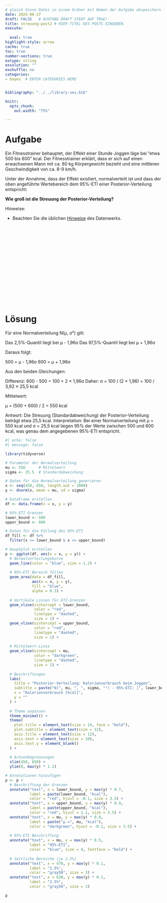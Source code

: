```yaml
---
# gleich diese Datei in einem Ordner mit Namen der Aufgabe abspeichern!
date: 2025-06-27
draft: FALSE   # ACHTUNG DRAFT STEHT AUF TRUE!
title: streuung-post2 # HIER TITEL DES POSTS EINGEBEN.
execute: 
  
  eval: true 
highlight-style: arrow 
cache: true
toc: true
number-sections: true
extype: string
exsolution: ""
exshuffle: no
categories:
- bayes  # ENTER CATEGORIES HERE


bibliography: "../../library-ses.bib"

knitr:
  opts_chunk:
    out.width: "75%"

---
```






# Aufgabe 

Ein Fitnesstrainer behauptet, der Effekt einer Stunde Joggen läge bei "etwa 500 bis 600" kcal. 
Der Fitnesstrainer erklärt, dass er sich auf einen erwachsenen Mann mit ca. 80 kg Körpergewicht bezieht und eine mittleren Geschwindigkeit von ca. 8-9 km/h.

Unter der Annahme, dass der Effekt existiert, normalverteilt ist
und dass der oben angeführte Wertebereich dem 95%-ETI
einer Posterior-Verteilung entspricht: 

**Wie groß ist die Streuung der Posterior-Verteilung?**


Hinweise:


- Beachten Sie die üblichen [Hinweise](https://datenwerk.netlify.app/hinweise) des Datenwerks.


</br>
</br>
</br>

</br>
</br>
</br>

</br>
</br>
</br>

</br>
</br>
</br>











# Lösung 

Für eine Normalverteilung N(μ, σ²) gilt:

Das 2,5%-Quantil liegt bei μ - 1,96σ
Das 97,5%-Quantil liegt bei μ + 1,96σ

Daraus folgt:

500 = μ - 1,96σ
600 = μ + 1,96σ

Aus den beiden Gleichungen:

Differenz: 600 - 500 = 100 = 2 × 1,96σ
Daher: σ = 100 / (2 × 1,96) = 100 / 3,92 ≈ 25,5 kcal

Mittelwert:

μ = (500 + 600) / 2 = 550 kcal

Antwort:
Die Streuung (Standardabweichung) der Posterior-Verteilung beträgt etwa 25,5 kcal.
Interpretation:
Bei einer Normalverteilung mit μ = 550 kcal und σ = 25,5 kcal liegen 95% der Werte zwischen 500 und 600 kcal, 
was genau dem angegebenen 95%-ETI entspricht.

```r
#| echo: false
#| message: false

library(tidyverse)

# Parameter der Normalverteilung
mu <- 550      # Mittelwert
sigma <- 25.5  # Standardabweichung

# Daten für die Normalverteilung generieren
x <- seq(450, 650, length.out = 1000)
y <- dnorm(x, mean = mu, sd = sigma)

# DataFrame erstellen
df <- data.frame(x = x, y = y)

# 95%-ETI Grenzen
lower_bound <- 500
upper_bound <- 600

# Daten für die Füllung des 95%-ETI
df_fill <- df %>%
  filter(x >= lower_bound & x <= upper_bound)

# Hauptplot erstellen
p <- ggplot(df, aes(x = x, y = y)) +
  # Normalverteilungskurve
  geom_line(color = "blue", size = 1.2) +
  
  # 95%-ETI Bereich füllen
  geom_area(data = df_fill, 
            aes(x = x, y = y), 
            fill = "blue", 
            alpha = 0.3) +
  
  # Vertikale Linien für ETI-Grenzen
  geom_vline(xintercept = lower_bound, 
             color = "red", 
             linetype = "dashed", 
             size = 1) +
  geom_vline(xintercept = upper_bound, 
             color = "red", 
             linetype = "dashed", 
             size = 1) +
  
  # Mittelwert-Linie
  geom_vline(xintercept = mu, 
             color = "darkgreen", 
             linetype = "dashed", 
             size = 1) +
  
  # Beschriftungen
  labs(
    title = "Posterior-Verteilung: Kalorienverbrauch beim Joggen",
    subtitle = paste("N(", mu, ", ", sigma, "²) - 95%-ETI: [", lower_bound, ", ", upper_bound, "] kcal"),
    x = "Kalorienverbrauch [kcal]",
    y = ""
  ) +
  
  # Theme anpassen
  theme_minimal() +
  theme(
    plot.title = element_text(size = 14, face = "bold"),
    plot.subtitle = element_text(size = 12),
    axis.title = element_text(size = 12),
    axis.text = element_text(size = 10),
    axis.text.y = element_blank()
  ) +
  
  # Achsenbegrenzungen
  xlim(450, 650) +
  ylim(0, max(y) * 1.1)

# Annotationen hinzufügen
p <- p +
  # Beschriftung der Grenzen
  annotate("text", x = lower_bound, y = max(y) * 0.7, 
           label = paste(lower_bound, "kcal"), 
           color = "red", hjust = -0.1, size = 3.5) +
  annotate("text", x = upper_bound, y = max(y) * 0.9, 
           label = paste(upper_bound, "kcal"), 
           color = "red", hjust = 1.1, size = 3.5) +
  annotate("text", x = mu, y = max(y) * 0.8, 
           label = paste("μ =", mu, "kcal"), 
           color = "darkgreen", hjust = -0.1, size = 3.5) +
  
  # 95%-ETI Beschriftung
  annotate("text", x = mu, y = max(y) * 0.5, 
           label = "95%-ETI", 
           color = "blue", size = 4, fontface = "bold") +
  
  # Seitliche Bereiche (je 2.5%)
  annotate("text", x = 470, y = max(y) * 0.1, 
           label = "2.5%", 
           color = "gray50", size = 3) +
  annotate("text", x = 630, y = max(y) * 0.1, 
           label = "2.5%", 
           color = "gray50", size = 3)

p
```



